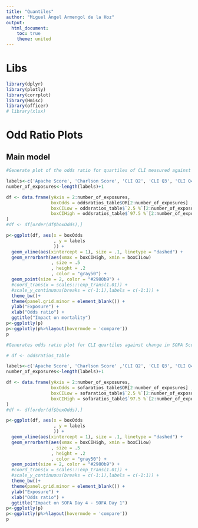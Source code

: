```yaml
---
title: "Quantiles"
author: "Miguel Ángel Armengol de la Hoz"
output:
  html_document:
    toc: true
    theme: united
---
```


# Libs

```r
library(dplyr)
library(plotly)
library(corrplot)
library(Hmisc)
library(officer)
# library(xlsx)
```


# Odd Ratio Plots

## Main model

```r
#Generate plot of the odds ratio for quartiles of CLI measured against mortality

labels<-c('Apache Score', 'Charlson Score', 'CLI Q2', 'CLI Q3', 'CLI Q4')
number_of_exposures<-length(labels)+1

df <- data.frame(yAxis = 2:number_of_exposures,
                 boxOdds = oddsratios_table$OR[2:number_of_exposures] ,
                 boxCILow = oddsratios_table$`2.5 %`[2:number_of_exposures],  
                 boxCIHigh = oddsratios_table$`97.5 %`[2:number_of_exposures]
)
#df <- df[order(df$boxOdds),]

p<-ggplot(df, aes(x = boxOdds
                  , y = labels
                  )) + 
  geom_vline(aes(xintercept = 1), size = .1, linetype = "dashed") + 
  geom_errorbarh(aes(xmax = boxCIHigh, xmin = boxCILow)
                 , size = .5
                 , height = .2
                 , color = "gray50") +
  geom_point(size = 2, color = "#2980b9") +
  #coord_trans(x = scales:::exp_trans(1.01)) +
  #scale_y_continuous(breaks = c(-1:1),labels = c(-1:1)) +
  theme_bw()+
  theme(panel.grid.minor = element_blank()) +
  ylab("Exposure") +
  xlab("Odds ratio") +
  ggtitle("Impact on mortality")
p<-ggplotly(p)
p<-ggplotly(p%>%layout(hovermode = 'compare'))
p

```
```r
#Generates odds ratio plot for CLI quartiles against change in SOFA Score from day 1 to day 4

# df <- oddsratios_table

labels<-c('Apache Score', 'Charlson Score' ,'CLI Q2', 'CLI Q3', 'CLI Q4', 'CLI Q5')
number_of_exposures<-length(labels)+1

df <- data.frame(yAxis = 2:number_of_exposures,
                 boxOdds = sofaratios_table$OR[2:number_of_exposures] ,
                 boxCILow = sofaratios_table$`2.5 %`[2:number_of_exposures],  
                 boxCIHigh = sofaratios_table$`97.5 %`[2:number_of_exposures]
)
#df <- df[order(df$boxOdds),]

p<-ggplot(df, aes(x = boxOdds
                  , y = labels
                  )) + 
  geom_vline(aes(xintercept = 1), size = .1, linetype = "dashed") + 
  geom_errorbarh(aes(xmax = boxCIHigh, xmin = boxCILow)
                 , size = .5
                 , height = .2
                 , color = "gray50") +
  geom_point(size = 2, color = "#2980b9") +
  #coord_trans(x = scales:::exp_trans(1.01)) +
  #scale_y_continuous(breaks = c(-1:1),labels = c(-1:1)) +
  theme_bw()+
  theme(panel.grid.minor = element_blank()) +
  ylab("Exposure") +
  xlab("Odds ratio") +
  ggtitle("Impact on SOFA Day 4 - SOFA Day 1")
p<-ggplotly(p)
p<-ggplotly(p%>%layout(hovermode = 'compare'))
p
````